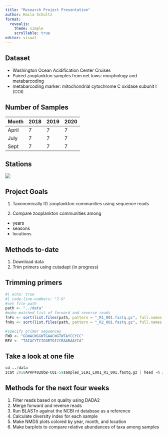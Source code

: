 ```yaml
---
title: "Research Project Presentation"
author: Haila Schultz
format: 
  revealjs:
    theme: simple
    scrollable: true
editor: visual
---
```


## Dataset

::: incremental
-   Washington Ocean Acidification Center Cruises
-   Paired zooplankton samples from net tows: morphology and metabarcoding
-   metabarcoding marker: mitochondrial cytochrome C oxidase subunit I (COI)
:::

## Number of Samples

| Month | 2018 | 2019 | 2020 |
|-------|------|------|------|
| April | 7    | 7    | 7    |
| July  | 7    | 7    | 7    |
| Sept  | 7    | 7    | 7    |

## Stations

![](WOAC-station.png)

## Project Goals

::: incremental
1.  Taxonomically ID zooplankton communities using sequence reads

2.  Compare zooplankton communities among

-   years
-   seasons
-   locations
:::

## Methods to-date

1.  Download data
2.  Trim primers using cutadapt (in progress)

## Trimming primers

```r
#| echo: true
#| code-line-numbers: "7-9"
#set file path
path <- "../data"
#make matched list of forward and reverse reads
fnFs <- sort(list.files(path, pattern = "_R1_001.fastq.gz", full.names = TRUE))
fnRs <- sort(list.files(path, pattern = "_R2_001.fastq.gz", full.names = TRUE))

#specify primer sequences
FWD <- "GGWACWGGWTGAACWGTWTAYCCYCC"  
REV <- "TAIACYTCIGGRTGICCRAARAAYCA"  
```

## Take a look at one file

```r
cd ../data
zcat 2018APRP402ObB-COI-59samples_S191_L001_R1_001.fastq.gz | head -n 2
```

## Methods for the next four weeks

::: incremental
1.  Filter reads based on quality using DADA2
2.  Merge forward and reverse reads
3.  Run BLASTn against the NCBI nt database as a reference
4.  Calculate diversity index for each sample
5.  Make NMDS plots colored by year, month, and location
6.  Make barplots to compare relative abundances of taxa among samples
:::

